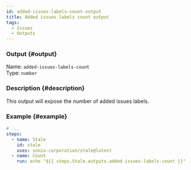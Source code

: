```yaml
---
id: added-issues-labels-count-output
title: Added issues labels count output
tags:
  - Issues
  - Outputs
---
```


### Output {#output}

Name: `added-issues-labels-count`  
Type: `number`

### Description {#description}

This output will expose the number of added issues labels.

### Example {#example}

```yml {6}
# ...
steps:
  - name: Stale
    id: stale
    uses: sonia-corporation/stale@latest
  - name: Count
    run: echo "${{ steps.Stale.outputs.added-issues-labels-count }}"
```
